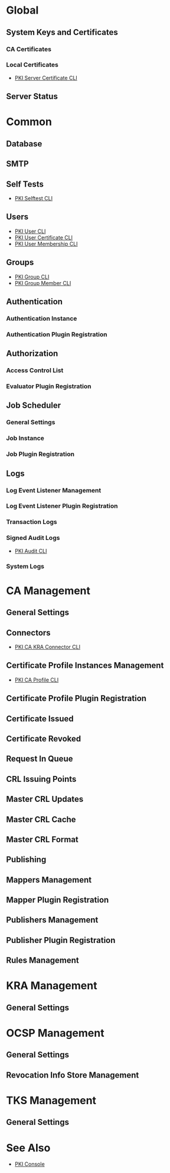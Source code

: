 = Global =

== System Keys and Certificates ==

=== CA Certificates ===

=== Local Certificates ===

* [https://github.com/dogtagpki/pki/wiki/PKI-Server-Certificate-CLI PKI Server Certificate CLI]

== Server Status ==

= Common =

== Database ==

== SMTP ==

== Self Tests ==

* [https://github.com/dogtagpki/pki/wiki/PKI-Selftest-CLI PKI Selftest CLI]

== Users ==

* [https://github.com/dogtagpki/pki/wiki/PKI-User-CLI PKI User CLI]
* [https://github.com/dogtagpki/pki/wiki/PKI-User-Certificate-CLI PKI User Certificate CLI]
* [https://github.com/dogtagpki/pki/wiki/PKI-User-Membership-CLI PKI User Membership CLI]

== Groups ==

* [https://github.com/dogtagpki/pki/wiki/PKI-Group-CLI PKI Group CLI]
* [https://github.com/dogtagpki/pki/wiki/PKI-Group-Member-CLI PKI Group Member CLI]

== Authentication ==

=== Authentication Instance ===

=== Authentication Plugin Registration ===

== Authorization ==

=== Access Control List ===

=== Evaluator Plugin Registration ===

== Job Scheduler ==

=== General Settings ===

=== Job Instance ===

=== Job Plugin Registration ===

== Logs ==

=== Log Event Listener Management ===

=== Log Event Listener Plugin Registration ===

=== Transaction Logs ===

=== Signed Audit Logs ===

* [https://github.com/dogtagpki/pki/wiki/PKI-Audit-CLI PKI Audit CLI]

=== System Logs ===

= CA Management =

== General Settings ==

== Connectors ==

* [https://github.com/dogtagpki/pki/wiki/PKI-CA-KRA-Connector-CLI PKI CA KRA Connector CLI]

== Certificate Profile Instances Management ==

* [https://github.com/dogtagpki/pki/wiki/PKI-CA-Profile-CLI PKI CA Profile CLI]

== Certificate Profile Plugin Registration ==

== Certificate Issued ==

== Certificate Revoked ==

== Request In Queue ==

== CRL Issuing Points ==

== Master CRL Updates ==

== Master CRL Cache ==

== Master CRL Format ==

== Publishing ==

== Mappers Management ==

== Mapper Plugin Registration ==

== Publishers Management ==

== Publisher Plugin Registration ==

== Rules Management ==

= KRA Management =

== General Settings ==

= OCSP Management =

== General Settings ==

== Revocation Info Store Management ==

= TKS Management =

== General Settings ==

= See Also =

* [https://github.com/dogtagpki/pki/wiki/PKI-Console PKI Console]